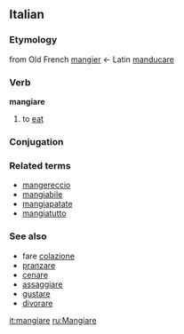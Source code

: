==Italian==
===Etymology===
from Old French [[mangier]] &larr; Latin [[manducare]]
===Verb===
'''mangiare'''
# to [[eat]]
===Conjugation===
{{Template:It-conj-ciare|mang|avere}}
===Related terms===
*[[mangereccio]]
*[[mangiabile]]
*[[mangiapatate]]
*[[mangiatutto]]

===See also===
*fare [[colazione]]
*[[pranzare]]
*[[cenare]]
*[[assaggiare]]
*[[gustare]]
*[[divorare]]

[[it:mangiare]]
[[ru:Mangiare]]